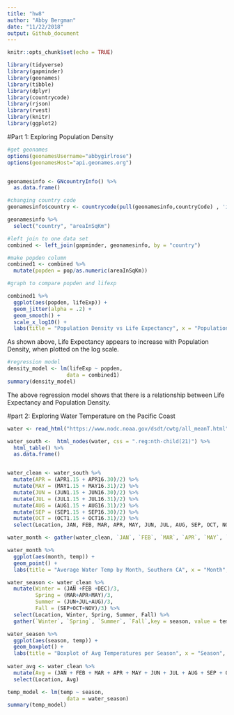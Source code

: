 ```yaml
---
title: "hw8"
author: "Abby Bergman"
date: "11/22/2018"
output: Github_document
---
```


```r
knitr::opts_chunk$set(echo = TRUE)
```

```r
library(tidyverse)
library(gapminder)
library(geonames)
library(tibble)
library(dplyr)
library(countrycode)
library(rjson)
library(rvest)
library(knitr)
library(ggplot2)
```

#Part 1: Exploring Population Density

```r
#get geonames
options(geonamesUsername="abbygirlrose")
options(geonamesHost="api.geonames.org")


geonamesinfo <- GNcountryInfo() %>%
  as.data.frame()


```


```r
#changing country code
geonamesinfo$country <- countrycode(pull(geonamesinfo,countryCode) , 'iso2c', 'country.name')

geonamesinfo %>%
  select("country", "areaInSqKm") 

#left join to one data set
combined <- left_join(gapminder, geonamesinfo, by = "country")

#make popden column
combined1 <- combined %>%
  mutate(popden = pop/as.numeric(areaInSqKm))

#graph to compare popden and lifexp

combined1 %>%
  ggplot(aes(popden, lifeExp)) +
  geom_jitter(alpha = .2) +
  geom_smooth() +
  scale_x_log10() +
  labs(title = "Population Density vs Life Expectancy", x = "Population Density", y = "Life Expectancy")
```
As shown above, Life Expectancy appears to increase with Population Density, when plotted on the log scale. 

```r
#regression model
density_model <- lm(lifeExp ~ popden, 
                   data = combined1)
summary(density_model)
```
The above regression model shows that there is a relationship between Life Expectancy and Population Density. 


#part 2: Exploring Water Temperature on the Pacific Coast

```r
water <- read_html("https://www.nodc.noaa.gov/dsdt/cwtg/all_meanT.html")

water_south <-  html_nodes(water, css = ".reg:nth-child(21)") %>%
  html_table() %>%
  as.data.frame()


water_clean <- water_south %>%
  mutate(APR = (APR1.15 + APR16.30)/2) %>%
  mutate(MAY = (MAY1.15 + MAY16.31)/2) %>%
  mutate(JUN = (JUN1.15 + JUN16.30)/2) %>%
  mutate(JUL = (JUL1.15 + JUL16.31)/2) %>%
  mutate(AUG = (AUG1.15 + AUG16.31)/2) %>%
  mutate(SEP = (SEP1.15 + SEP16.30)/2) %>%
  mutate(OCT = (OCT1.15 + OCT16.31)/2) %>%
  select(Location, JAN, FEB, MAR, APR, MAY, JUN, JUL, AUG, SEP, OCT, NOV, DEC)

water_month <- gather(water_clean, `JAN`, `FEB`, `MAR`, `APR`, `MAY`, `JUN`, `JUL`, `AUG`, `SEP`, `OCT`, `NOV`, `DEC` ,key = month, value = temp) 

water_month %>%
  ggplot(aes(month, temp)) +
  geom_point() + 
  labs(title = "Average Water Temp by Month, Southern CA", x = "Month", y = "Average Water Temp")
```

```r
water_season <- water_clean %>%
  mutate(Winter = (JAN +FEB +DEC)/3, 
         Spring = (MAR+APR+MAY)/3, 
         Summer = (JUN+JUL+AUG)/3, 
         Fall = (SEP+OCT+NOV)/3) %>%
  select(Location, Winter, Spring, Summer, Fall) %>%
  gather(`Winter`, `Spring`, `Summer`, `Fall`,key = season, value = temp)

water_season %>%
  ggplot(aes(season, temp)) +
  geom_boxplot() + 
  labs(title = "Boxplot of Avg Temperatures per Season", x = "Season", y = "Temperature")
  
water_avg <- water_clean %>%
  mutate(Avg = (JAN + FEB + MAR + APR + MAY + JUN + JUL + AUG + SEP + OCT + NOV + DEC)/12) %>%
  select(Location, Avg)
```

```r
temp_model <- lm(temp ~ season, 
                   data = water_season)
summary(temp_model)
```

